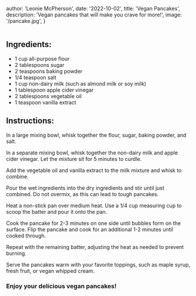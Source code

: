 
  author: 'Leonie McPherson',
  date: '2022-10-02',
  title: 'Vegan Pancakes',
  description:
    'Vegan pancakes that will make you crave for more!',
  image: '/pancake.jpg',
}


<Image className="rounded-xl w-full aspect-video object-cover max-w-2xl" width={500} height={500} src={meta.image} alt="" />

<h2>Ingredients:</h2>

- 1 cup all-purpose flour
- 2 tablespoons sugar
- 2 teaspoons baking powder
- 1/4 teaspoon salt
- 1 cup non-dairy milk (such as almond milk or soy milk)
- 1 tablespoon apple cider vinegar
- 2 tablespoons vegetable oil
- 1 teaspoon vanilla extract

<h2>Instructions:</h2>

In a large mixing bowl, whisk together the flour, sugar, baking powder, and salt.

In a separate mixing bowl, whisk together the non-dairy milk and apple cider vinegar. Let the mixture sit for 5 minutes to curdle.

Add the vegetable oil and vanilla extract to the milk mixture and whisk to combine.

Pour the wet ingredients into the dry ingredients and stir until just combined. Do not overmix, as this can lead to tough pancakes.

Heat a non-stick pan over medium heat. Use a 1/4 cup measuring cup to scoop the batter and pour it onto the pan.

Cook the pancake for 2-3 minutes on one side until bubbles form on the surface. Flip the pancake and cook for an additional 1-2 minutes until cooked through.

Repeat with the remaining batter, adjusting the heat as needed to prevent burning.

Serve the pancakes warm with your favorite toppings, such as maple syrup, fresh fruit, or vegan whipped cream.

<h3>Enjoy your delicious vegan pancakes!</h3>
